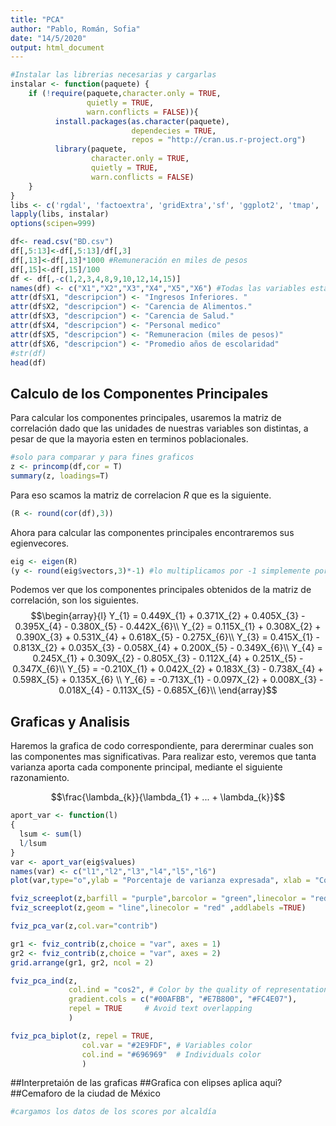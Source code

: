 ```yaml
---
title: "PCA"
author: "Pablo, Román, Sofia"
date: "14/5/2020"
output: html_document
---
```


```r
#Instalar las librerias necesarias y cargarlas
instalar <- function(paquete) {
    if (!require(paquete,character.only = TRUE,
                 quietly = TRUE, 
                 warn.conflicts = FALSE)){
          install.packages(as.character(paquete),
                           dependecies = TRUE,
                           repos = "http://cran.us.r-project.org")
          library(paquete,
                  character.only = TRUE, 
                  quietly = TRUE,
                  warn.conflicts = FALSE)
    }
}
libs <- c('rgdal', 'factoextra', 'gridExtra','sf', 'ggplot2', 'tmap', 'tmaptools', 'leaflet','dplyr') 
lapply(libs, instalar)
options(scipen=999)
```

```r
df<- read.csv("BD.csv")
df[,5:13]<-df[,5:13]/df[,3]
df[,13]<-df[,13]*1000 #Remuneración en miles de pesos
df[,15]<-df[,15]/100 
df <- df[,-c(1,2,3,4,8,9,10,12,14,15)]
names(df) <- c("X1","X2","X3","X4","X5","X6") #Todas las variables estan en terminos poblacionales
attr(df$X1, "descripcion") <- "Ingresos Inferiores. "
attr(df$X2, "descripcion") <- "Carencia de Alimentos."
attr(df$X3, "descripcion") <- "Carencia de Salud."
attr(df$X4, "descripcion") <- "Personal medico"
attr(df$X5, "descripcion") <- "Remuneracion (miles de pesos)"
attr(df$X6, "descripcion") <- "Promedio años de escolaridad"
#str(df)
head(df)
```
## Calculo de los Componentes Principales

Para calcular los componentes principales, usaremos la matriz de correlación dado que las unidades de nuestras variables son distintas, a pesar de que la mayoria esten en terminos poblacionales.

```r
#solo para comparar y para fines graficos
z <- princomp(df,cor = T)
summary(z, loadings=T)
```
Para eso scamos la matriz de correlacion $R$ que es la siguiente.
```r
(R <- round(cor(df),3))
```

Ahora para calcular las componentes principales encontraremos sus egienvecores.
```r
eig <- eigen(R)
(y <- round(eig$vectors,3)*-1) #lo multiplicamos por -1 simplemente por interpretacion
```


Podemos ver que los componentes principales obtenidos de la matriz de correlación, son los siguientes.
$$\begin{array}{l}
Y_{1} =  0.449X_{1} + 0.371X_{2} + 0.405X_{3} - 0.395X_{4} - 0.380X_{5} - 0.442X_{6}\\
Y_{2} =  0.115X_{1} + 0.308X_{2} + 0.390X_{3} + 0.531X_{4} + 0.618X_{5} - 0.275X_{6}\\
Y_{3} =  0.415X_{1} - 0.813X_{2} + 0.035X_{3} - 0.058X_{4} + 0.200X_{5} - 0.349X_{6}\\
Y_{4} =  0.245X_{1} + 0.309X_{2} - 0.805X_{3} - 0.112X_{4} + 0.251X_{5} - 0.347X_{6}\\
Y_{5} = -0.210X_{1} + 0.042X_{2} + 0.183X_{3} - 0.738X_{4} + 0.598X_{5} + 0.135X_{6} \\
Y_{6} = -0.713X_{1} - 0.097X_{2} + 0.008X_{3} - 0.018X_{4} - 0.113X_{5} - 0.685X_{6}\\
\end{array}$$

## Graficas y Analisis

Haremos la grafica de codo correspondiente, para dererminar cuales son las componentes mas significativas.
Para realizar esto, veremos que tanta varianza aporta cada componente principal, mediante el siguiente razonamiento.

$$\frac{\lambda_{k}}{\lambda_{1} + ... + \lambda_{k}}$$

```r
aport_var <- function(l)
{
  lsum <- sum(l)
  l/lsum
}
var <- aport_var(eig$values)
names(var) <- c("l1","l2","l3","l4","l5","l6")
plot(var,type="o",ylab = "Porcentaje de varianza expresada", xlab = "Componente")
```


```r
fviz_screeplot(z,barfill = "purple",barcolor = "green",linecolor = "red",addlabels =TRUE)
fviz_screeplot(z,geom = "line",linecolor = "red" ,addlabels =TRUE)
```

```r
fviz_pca_var(z,col.var="contrib")
```

```r
gr1 <- fviz_contrib(z,choice = "var", axes = 1)
gr2 <- fviz_contrib(z,choice = "var", axes = 2)
grid.arrange(gr1, gr2, ncol = 2)
```


```r
fviz_pca_ind(z,
             col.ind = "cos2", # Color by the quality of representation
             gradient.cols = c("#00AFBB", "#E7B800", "#FC4E07"),
             repel = TRUE     # Avoid text overlapping
             )
```

```r
fviz_pca_biplot(z, repel = TRUE,
                col.var = "#2E9FDF", # Variables color
                col.ind = "#696969"  # Individuals color
                )
```

##Interpretaión de las graficas
##Grafica con elipses aplica aqui?
##Cemaforo de la ciudad de México

```r
#cargamos los datos de los scores por alcaldía
```

